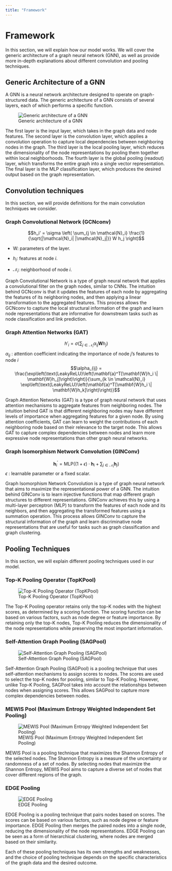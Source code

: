```yaml
---
title: "Framework"
---
```


# Framework

In this section, we will explain how our model works. We will cover the generic architecture of a graph neural network (GNN), as well as provide more in-depth explanations about different convolution and pooling techniques.

## Generic Architecture of a GNN

A GNN is a neural network architecture designed to operate on graph-structured data. The generic architecture of a GNN consists of several layers, each of which performs a specific function.

![Generic architecture of a GNN](../images/standard_archi.png)

The first layer is the input layer, which takes in the graph data and node features. The second layer is the convolution layer, which applies a convolution operation to capture local dependencies between neighboring nodes in the graph. The third layer is the local pooling layer, which reduces the dimensionality of the node representations by pooling them together within local neighborhoods. The fourth layer is the global pooling (readout) layer, which transforms the entire graph into a single vector representation. The final layer is the MLP classification layer, which produces the desired output based on the graph representation.

## Convolution techniques

In this section, we will provide definitions for the main convolution techniques we consider.

### Graph Convolutional Network (GCNconv)

$$h_i' = \sigma \left( \sum_{j \in \mathcal{N}_i} \frac{1}{\sqrt{|\mathcal{N}_i| |\mathcal{N}_j|}} W h_j \right)$$

* W: parameters of the layer.

* $h_i$: features at node $i$.

* $\mathcal{N}_i$: neighborhood of node $i$.

Graph Convolutional Network is a type of graph neural network that applies a convolutional filter on the graph nodes, similar to CNNs. The intuition behind GCNconv is that it updates the features of each node by aggregating the features of its neighboring nodes, and then applying a linear transformation to the aggregated features. This process allows the GCNconv to capture the local structural information of the graph and learn node representations that are informative for downstream tasks such as node classification and link prediction.

### Graph Attention Networks (GAT)

$$h'_i = \sigma\left(\sum_{j \in \mathcal{N}_i} \alpha_{ij} \mathbf{W}h_j\right)$$
$\alpha_{ij}$ : attention coefficient indicating the importance of node $j$'s features to node $i$
$$\alpha_{ij} = \frac{\exp\left(\text{LeakyReLU}\left(\mathbf{a}^T[\mathbf{W}h_i \| \mathbf{W}h_j]\right)\right)}{\sum_{k \in \mathcal{N}_i} \exp\left(\text{LeakyReLU}\left(\mathbf{a}^T[\mathbf{W}h_i \| \mathbf{W}h_k]\right)\right)}$$

Graph Attention Networks (GAT) is a type of graph neural network that uses attention mechanisms to aggregate features from neighboring nodes. The intuition behind GAT is that different neighboring nodes may have different levels of importance when aggregating features for a given node. By using attention coefficients, GAT can learn to weight the contributions of each neighboring node based on their relevance to the target node. This allows GAT to capture complex dependencies between nodes and learn more expressive node representations than other graph neural networks.

### Graph Isomorphism Network Convolution (GINConv)

$$\mathbf{h}^{\prime}_i = \text{MLP} \left( (1 + \epsilon) \cdot\mathbf{h}_i + \sum_{j \in \mathcal{N}_i} \mathbf{h}_j \right)$$
$\epsilon$ : learnable parameter or a fixed scalar.

Graph Isomorphism Network Convolution is a type of graph neural network that aims to maximize the representational power of a GNN. The intuition behind GINConv is to learn injective functions that map different graph structures to different representations. GINConv achieves this by using a multi-layer perceptron (MLP) to transform the features of each node and its neighbors, and then aggregating the transformed features using a summation operation. This process allows GINConv to capture the structural information of the graph and learn discriminative node representations that are useful for tasks such as graph classification and graph clustering.

## Pooling Techniques

In this section, we will explain different pooling techniques used in our model.

### Top-K Pooling Operator (TopKPool)

![Top-K Pooling Operator (TopKPool)](../images/topKPooling.png)

The Top-K Pooling operator retains only the top-K nodes with the highest scores, as determined by a scoring function. The scoring function can be based on various factors, such as node degree or feature importance. By retaining only the top-K nodes, Top-K Pooling reduces the dimensionality of the node representations while preserving the most important information.

### Self-Attention Graph Pooling (SAGPool)

![Self-Attention Graph Pooling (SAGPool)](../images/SagPool2.png)

Self-Attention Graph Pooling (SAGPool) is a pooling technique that uses self-attention mechanisms to assign scores to nodes. The scores are used to select the top-K nodes for pooling, similar to Top-K Pooling. However, unlike Top-K Pooling, SAGPool takes into account the relationships between nodes when assigning scores. This allows SAGPool to capture more complex dependencies between nodes.

### MEWIS Pool (Maximum Entropy Weighted Independent Set Pooling)

![MEWIS Pool (Maximum Entropy Weighted Independent Set Pooling)](../images/MEWIS.png)

MEWIS Pool is a pooling technique that maximizes the Shannon Entropy of the selected nodes. The Shannon Entropy is a measure of the uncertainty or randomness of a set of nodes. By selecting nodes that maximize the Shannon Entropy, MEWIS Pool aims to capture a diverse set of nodes that cover different regions of the graph.

### EDGE Pooling

![EDGE Pooling](../images/EDGE.png)

EDGE Pooling is a pooling technique that pairs nodes based on scores. The scores can be based on various factors, such as node degree or feature importance. EDGE Pooling then merges the paired nodes into a single node, reducing the dimensionality of the node representations. EDGE Pooling can be seen as a form of hierarchical clustering, where nodes are merged based on their similarity.

Each of these pooling techniques has its own strengths and weaknesses, and the choice of pooling technique depends on the specific characteristics of the graph data and the desired outcome.